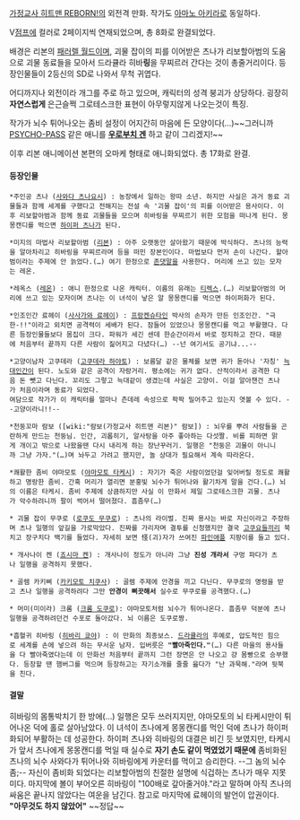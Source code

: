 [[가정교사 히트맨 REBORN!]]의 외전격 만화. 작가도 [[아마노 아키라]]로 동일하다.

V[[점프]]에 컬러로 2페이지씩 연재되었으며, 총 8화로 완결되었다.

배경은 리본의 [[패러렐 월드]]이며, 괴물 잡이의 피를 이어받은 츠나가 리보할아범의 도움으로 괴물 동료들을 모아서 드라큘라 히바'''링'''을 무찌르러 간다는 것이 총줄거리이다. 등장인물들이 2등신의 SD로 나와서 무척 귀엽다.

어디까지나 외전이라 개그를 주로 하고 있으며, 캐릭터의 성격 붕괴가 상당하다.
굉장히 '''자연스럽게''' 은근슬쩍 그로테스크한 표현이 아무렇지않게 나오는것이 특징.

작가가 뇌수 튀어나오는 좀비 설정이 어지간히 마음에 든 모양이다(…)~~그러니까 [[PSYCHO-PASS]] 같은 애니를 '''[[우로부치 겐]]''' 하고 같이 그리겠지!~~

이후 리본 애니메이션 본편의 오마케 형태로 애니화되었다. 총 17화로 완결.

==== 등장인물 ====
 *주인공 츠나 ([[사와다 츠나요시]]) : 농장에서 일하는 왕따 소년. 하지만 사실은 과거 동료 괴물들과 함께 세계를 구했다고 전해지는 전설 속 '괴물 잡이'의 피를 이어받은 용사이다. 이후 리보할아범과 함께 동료 괴물들을 모으며 히바링을 무찌르기 위한 모험을 떠나게 된다. 몽몽캔디를 먹으면 [[하이퍼 츠나]]가 된다.

 *미지의 마법사 리보할아범 ([[리본]]) : 아주 오랫동안 살아왔기 때문에 박식하다. 츠나의 능력을 알아차리고 히바링을 무찌르라며 등을 떠민 장본인이다. 마법보다 먼저 손이 나간다. 할아범이라는 주제에 안 늙었다.(…) 여기 한정으로 [[존댓말]]을 사용한다. 머리에 쓰고 있는 모자는 레온.

 *레옥스 ([[레온]]) : 애니 한정으로 나온 캐릭터. 이름의 유래는 [[티렉스]].(…) 리보할아범의 머리에 쓰고 있는 모자이며 츠나는 이 녀석이 낳은 알 몽몽캔디를 먹으면 하이퍼화가 된다.

 *인조인간 료헤이 ([[사사가와 료헤이]]) : [[프랑켄슈타인]] 박사의 손자가 만든 인조인간. "극한-!!"이라고 외치면 공격력이 세배가 된다. 잠들어 있었으나 몽몽캔디를 먹고 부활했다. 다른 등장인물들보다 몸집이 크다. 파워가 세긴 센데 한순간이라서 바로 정지하고 잔다. 때문에 처음부터 끝까지 다른 사람이 짊어지고 다녔다(…) --넌 여기서도 공기냐...--

 *고양이남자 고쿠데라 ([[고쿠데라 하야토]]) : 보름달 같은 물체를 보면 귀가 돋아나 '자칭' [[늑대인간]]이 된다. 노도와 같은 공격이 자랑거리. 평소에는 귀가 없다. 산적이라서 공격한 다음 돈 뺏고 다닌다. 꼬리도 그렇고 늑대같이 생겼는데 사실은 고양이. 이걸 알아챈건 츠나가 처음이라며 동료가 되었다.
 여담으로 작가가 이 캐릭터를 얼마나 츤데레 속성으로 팍팍 밀어주고 있는지 엿볼 수 있다. --고양이라니!!--

 *천둥꼬마 람보 ([wiki:"람보(가정교사 히트맨 리본)" 람보]) : 뇌우를 뿌려 사람들을 곤란하게 만드는 천둥님. 인간, 괴롭히기, 알사탕을 아주 좋아하는 다섯짤. 비를 피하면 맑게 개이고 밖으로 나왔을땐 다시 내리게 하는 장난꾸러기. 일행은 "천둥은 괴물이 아니니까 그냥 가자."(…)며 놔두고 가려고 했지만, 놀 상대가 필요해서 계속 따라온다.

 *쾌활한 좀비 야마모토 ([[야마모토 타케시]]) : 자기가 죽은 사람이었던걸 잊어버릴 정도로 쾌활하고 명랑한 좀비. 간혹 머리가 열리면 분홍빛 뇌수가 튀어나와 활기차게 말을 건다.(…) 뇌의 이름은 타케시. 좀비 주제에 상큼하지만 사실 이 만화서 제일 그로테스크한 괴물. 츠나가 악수하려니까 팔이 썩어서 떨어졌다. 흠좀무(…)

 * 괴물 잡이 무쿠로 ([[로쿠도 무쿠로]]) : 츠나의 라이벌. 진짜 용사는 바로 자신이라고 주장하며 츠나 일행의 앞길을 가로막았다. 진짜를 가리자며 결투를 신청했지만 결국 [[고쿠요]]들끼리 북치고 장구치다 백기를 들었다. 자세히 보면 怪(괴)자가 쓰여진 [[파인애플]] 지팡이를 들고 있다.

 * 개사나이 켄 ([[죠시마 켄]]) : 개사나이 정도가 아니라 그냥 '''진성 개라서''' 구멍 파다가 츠나 일행을 공격하지 못했다.

 * 골렘 카키삐 ([[카키모토 치쿠사]]) : 골렘 주제에 안경을 끼고 다닌다. 무쿠로의 명령을 받고 츠나 일행을 공격하려다 그만 '''안경이 삐끗해서''' 실수로 무쿠로를 공격했다.(…)

 * 머미(미이라) 크롬 ([[크롬 도쿠로]]): 야마모토처럼 뇌수가 튀어나온다. 흠좀무 덕분에 츠나일행을 공격하려던건 수포로 돌아갔다. 뇌 이름은 도쿠로짱.

 *흡혈귀 히바링 ([[히바리 쿄야]]) : 이 만화의 최종보스. [[드라큘라]]의 후예로, 압도적인 힘으로 세계를 손에 넣으려 하는 무서운 남자. 입버릇은 '''"빨아죽인다."'''(…) 다른 마을의 용사들을 다 빨아죽였다는데 이 만화선 처음부터 끝까지 그런 장면은 안 나오고 걍 몸빵으로 승부했다. 등장할 땐 햄버그를 먹으며 등장하고는 자기소개를 줄줄 읊다가 "난 과묵해."라며 뒷북을 친다.

==== 결말 ====
히바링의 몸통박치기 한 방에(…) 일행은 모두 쓰러지지만, 야마모토의 뇌 타케시만이 튀어나온 덕에 홀로 살아남았다. 이 녀석이 츠나에게 몽몽캔디를 먹인 덕에 츠나가 하이퍼화되어 부활하는 데 성공한다. 하이퍼 츠나와 히바링의 대결은 비긴 듯 보였지만, 타케시가 앞서 츠나에게 몽몽캔디를 먹일 때 실수로 '''자기 손도 같이 먹였었기 때문에''' 좀비화된 츠나의 뇌수 사와다가 튀어나와 히바링에게 카운터를 먹이고 승리한다. --그 놈의 뇌수 좀;--
자신이 좀비화 되었다는 리보할아범의 친절한 설명에 식겁하는 츠나가 매우 지못미다.
마지막에 볼이 부어오른 히바링이 "100배로 갚아줄거야."라고 말하며 아직 츠나의 싸움은 끝나지 않았다는 여운을 남긴다.
참고로 마지막에 료헤이의 발언이 압권이다. '''"아무것도 하지 않았어"''' ~~정답~~
